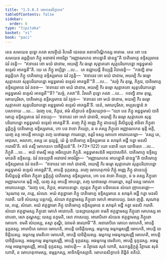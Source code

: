 ```yaml
---
title: "1.5.8.3 មោហនសិក្ខាបទ"
tableOfContents: false
sidebar:
  order: 6
type: "tipitaka"
basket: "vi"
book: "paci"
---
```



<DynamicBreadcrumb />

<Division number="443" book="paci">

<Paragraph number="1329" book="paci">
តេន សមយេន ពុទ្ធោ ភគវា សាវត្ថិយំ វិហរតិ ជេតវនេ អនាថបិណ្ឌិកស្ស អារាមេ. តេន ខោ បន សមយេន ឆព្ពគ្គិយា ភិក្ខូ អនាចារំ អាចរិត្វា “អញ្ញាណកេន អាបន្នាតិ ជានន្តូ”តិ បាតិមោក្ខេ ឧទ្ទិស្សមានេ ឯវំ វទន្តិ—  “ឥទានេវ ខោ មយំ ជានាម, អយម្បិ កិរ ធម្មោ សុត្តាគតោ សុត្តបរិយាបន្នោ អន្វទ្ធមាសំ ឧទ្ទេសំ អាគច្ឆតី”តិ.
</Paragraph>

<Paragraph number="1330" book="paci">
យេ តេ ភិក្ខូ អប្បិច្ឆា …បេ…  តេ ឧជ្ឈាយន្តិ ខិយ្យន្តិ វិបាចេន្តិ—  “កថញ្ហិ នាម ឆព្ពគ្គិយា ភិក្ខូ បាតិមោក្ខេ ឧទ្ទិស្សមានេ ឯវំ វក្ខន្តិ—  ‘ឥទានេវ ខោ មយំ ជានាម, អយម្បិ កិរ ធម្មោ សុត្តាគតោ សុត្តបរិយាបន្នោ អន្វទ្ធមាសំ ឧទ្ទេសំ អាគច្ឆតី’”តិ …បេ…  “សច្ចំ កិរ តុម្ហេ, ភិក្ខវេ, បាតិមោក្ខេ ឧទ្ទិស្សមានេ ឯវំ វទេថ—  ‘ឥទានេវ ខោ មយំ ជានាម, អយម្បិ កិរ ធម្មោ សុត្តាគតោ សុត្តបរិយាបន្នោ អន្វទ្ធមាសំ ឧទ្ទេសំ អាគច្ឆតី’”តិ? “សច្ចំ, ភគវា”តិ. វិគរហិ ពុទ្ធោ ភគវា …បេ…  កថញ្ហិ នាម តុម្ហេ, មោឃបុរិសា, បាតិមោក្ខេ ឧទ្ទិស្សមានេ ឯវំ វក្ខថ—  ‘ឥទានេវ ខោ មយំ ជានាម, អយម្បិ កិរ ធម្មោ សុត្តាគតោ សុត្តបរិយាបន្នោ អន្វទ្ធមាសំ ឧទ្ទេសំ អាគច្ឆតី’តិ. នេតំ, មោឃបុរិសា, អប្បសន្នានំ វា បសាទាយ …បេ…  ឯវញ្ច បន, ភិក្ខវេ, ឥមំ សិក្ខាបទំ ឧទ្ទិសេយ្យាថ—
</Paragraph>

</Division>
<Division number="444" book="paci">

<Paragraph number="1331" book="paci">
<Emphasis>“យោ បន ភិក្ខុ អន្វទ្ធមាសំ បាតិមោក្ខេ ឧទ្ទិស្សមានេ ឯវំ វទេយ្យ—  ‘ឥទានេវ ខោ អហំ ជានាមិ, អយម្បិ កិរ ធម្មោ សុត្តាគតោ សុត្តបរិយាបន្នោ អន្វទ្ធមាសំ ឧទ្ទេសំ អាគច្ឆតី’តិ. តញ្ចេ ភិក្ខុំ អញ្ញេ ភិក្ខូ ជានេយ្យុំ និសិន្នបុព្ពំ ឥមិនា ភិក្ខុនា ទ្វត្តិក្ខត្តុំ បាតិមោក្ខេ ឧទ្ទិស្សមានេ, កោ បន វាទោ ភិយ្យោ, ន ច តស្ស ភិក្ខុនោ អញ្ញាណកេន មុត្តិ អត្ថិ, យញ្ច តត្ថ អាបត្តឹ អាបន្នោ តញ្ច យថាធម្មោ ការេតព្ពោ, ឧត្តរិ ចស្ស មោហោ អារោបេតព្ពោ—  ‘តស្ស តេ, អាវុសោ, អលាភា, តស្ស តេ ទុល្លទ្ធំ, យំ ត្វំ បាតិមោក្ខេ ឧទ្ទិស្សមានេ ន សាធុកំ អដ្ឋឹ កត្វា មនសិ ករោសី’តិ. ឥទំ តស្មឹ មោហនកេ បាចិត្តិយន៑”</Emphasis>តិ. (*73*:<Emphasis>122</Emphasis>)
</Paragraph>

</Division>
<Division number="445" book="paci">

<Paragraph number="1332" book="paci">
<Emphasis>យោ បនា</Emphasis>តិ យោ យាទិសោ …បេ…  <Emphasis>ភិក្ខូ</Emphasis>តិ …បេ…  អយំ ឥមស្មឹ អត្ថេ អធិប្បេតោ ភិក្ខូតិ.
</Paragraph>

<Paragraph number="1333" book="paci">
<Emphasis>អន្វទ្ធមាសន៑</Emphasis>តិ អនុបោសថិកំ.
</Paragraph>

<Paragraph number="1334" book="paci">
<Emphasis>បាតិមោក្ខេ ឧទ្ទិស្សមានេ</Emphasis>តិ ឧទ្ទិសន្តេ.
</Paragraph>

<Paragraph number="1335" book="paci">
<Emphasis>ឯវំ វទេយ្យា</Emphasis>តិ អនាចារំ អាចរិត្វា—  “អញ្ញាណកេន អាបន្នោតិ ជានន្តូ”តិ បាតិមោក្ខេ ឧទ្ទិស្សមានេ ឯវំ វទេតិ—  “ឥទានេវ ខោ អហំ ជានាមិ, អយម្បិ កិរ ធម្មោ សុត្តាគតោ សុត្តបរិយាបន្នោ អន្វទ្ធមាសំ ឧទ្ទេសំ អាគច្ឆតី”តិ, អាបត្តិ ទុក្កដស្ស.
</Paragraph>

<Paragraph number="1336" book="paci">
តញ្ចេ មោហេតុកាមំ ភិក្ខុំ អញ្ញេ ភិក្ខូ ជានេយ្យុំ និសិន្នបុព្ពំ ឥមិនា ភិក្ខុនា ទ្វត្តិក្ខត្តុំ បាតិមោក្ខេ ឧទ្ទិស្សមានេ, កោ បន វាទោ ភិយ្យោ, ន ច តស្ស ភិក្ខុនោ អញ្ញាណកេន មុត្តិ អត្ថិ, យញ្ច តត្ថ អាបត្តឹ អាបន្នោ, តញ្ច យថាធម្មោ ការេតព្ពោ, ឧត្តរិ ចស្ស មោហោ អារោបេតព្ពោ. “ឯវញ្ច បន, ភិក្ខវេ, អារោបេតព្ពោ. ព្យត្តេន ភិក្ខុនា បដិពលេន សំឃោ ញាបេតព្ពោ—
</Paragraph>

</Division>
<Division number="446" book="paci">

<Paragraph number="1337" book="paci">
‘សុណាតុ មេ, ភន្តេ, សំឃោ. អយំ ឥត្ថន្នាមោ ភិក្ខុ បាតិមោក្ខេ ឧទ្ទិស្សមានេ ន សាធុកំ អដ្ឋឹ កត្វា មនសិ ករោតិ. យទិ សំឃស្ស បត្តកល្លំ, សំឃោ ឥត្ថន្នាមស្ស ភិក្ខុនោ មោហំ អារោបេយ្យ. ឯសា ញត្តិ.
</Paragraph>

<Paragraph number="1338" book="paci">
សុណាតុ មេ, ភន្តេ, សំឃោ. អយំ ឥត្ថន្នាមោ ភិក្ខុ បាតិមោក្ខេ ឧទ្ទិស្សមានេ ន សាធុកំ អដ្ឋឹ កត្វា មនសិ ករោតិ. សំឃោ ឥត្ថន្នាមស្ស ភិក្ខុនោ មោហំ អារោបេតិ. យស្សាយស្មតោ ខមតិ ឥត្ថន្នាមស្ស ភិក្ខុនោ មោហស្ស អារោបនា, សោ តុណ្ហស្ស; យស្ស នក្ខមតិ, សោ ភាសេយ្យ.
</Paragraph>

<Paragraph number="1339" book="paci">
អារោបិតោ សំឃេន ឥត្ថន្នាមស្ស ភិក្ខុនោ មោហោ. ខមតិ សំឃស្ស, តស្មា តុណ្ហី, ឯវមេតំ ធារយាមី’”តិ.
</Paragraph>

<Paragraph number="1340" book="paci">
អនារោបិតេ មោហេ មោហេតិ, អាបត្តិ ទុក្កដស្ស. អារោបិតេ មោហេ មោហេតិ, អាបត្តិ បាចិត្តិយស្ស.
</Paragraph>

</Division>
<Division number="447" book="paci">

<Paragraph number="1341" book="paci">
ធម្មកម្មេ ធម្មកម្មសញ្ញី មោហេតិ, អាបត្តិ បាចិត្តិយស្ស. ធម្មកម្មេ វេមតិកោ មោហេតិ, អាបត្តិ បាចិត្តិយស្ស. ធម្មកម្មេ អធម្មកម្មសញ្ញី មោហេតិ, អាបត្តិ បាចិត្តិយស្ស.
</Paragraph>

<Paragraph number="1342" book="paci">
អធម្មកម្មេ ធម្មកម្មសញ្ញី, អាបត្តិ ទុក្កដស្ស. អធម្មកម្មេ វេមតិកោ, អាបត្តិ ទុក្កដស្ស. អធម្មកម្មេ អធម្មកម្មសញ្ញី, អាបត្តិ ទុក្កដស្ស.
</Paragraph>

</Division>
<Division number="448" book="paci">

<Paragraph number="1343" book="paci">
អនាបត្តិ—  ន វិត្ថារេន សុតំ ហោតិ, ឩនកទ្វត្តិក្ខត្តុំ វិត្ថារេន សុតំ ហោតិ, ន មោហេតុកាមស្ស, ឧម្មត្តកស្ស, អាទិកម្មិកស្សាតិ.

</Paragraph>
</Division>

<Paragraph number="1344" type="center" book="paci">
មោហនសិក្ខាបទំ និដ្ឋិតំ តតិយំ.
</Paragraph>